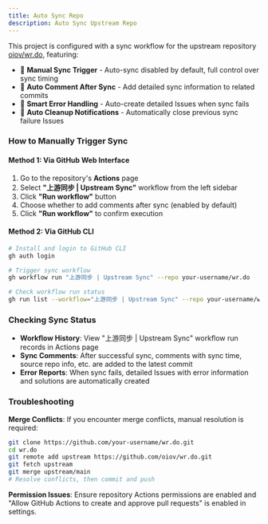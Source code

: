 ```yaml
---
title: Auto Sync Repo
description: Auto Sync Upstream Repo
---
```


<DocsLang en="/docs/developer/sync" zh="/docs/developer/sync-zh" />

This project is configured with a sync workflow for the upstream repository [oiov/wr.do](https://github.com/oiov/wr.do), featuring:

- 🔄 **Manual Sync Trigger** - Auto-sync disabled by default, full control over sync timing
- 💬 **Auto Comment After Sync** - Add detailed sync information to related commits
- 🚨 **Smart Error Handling** - Auto-create detailed Issues when sync fails
- 🧹 **Auto Cleanup Notifications** - Automatically close previous sync failure Issues

### How to Manually Trigger Sync

#### Method 1: Via GitHub Web Interface

1. Go to the repository's **Actions** page
2. Select **"上游同步 | Upstream Sync"** workflow from the left sidebar
3. Click **"Run workflow"** button
4. Choose whether to add comments after sync (enabled by default)
5. Click **"Run workflow"** to confirm execution

#### Method 2: Via GitHub CLI

```bash
# Install and login to GitHub CLI
gh auth login

# Trigger sync workflow
gh workflow run "上游同步 | Upstream Sync" --repo your-username/wr.do

# Check workflow run status
gh run list --workflow="上游同步 | Upstream Sync" --repo your-username/wr.do
```

### Checking Sync Status

- **Workflow History**: View "上游同步 | Upstream Sync" workflow run records in Actions page
- **Sync Comments**: After successful sync, comments with sync time, source repo info, etc. are added to the latest commit
- **Error Reports**: When sync fails, detailed Issues with error information and solutions are automatically created

### Troubleshooting

**Merge Conflicts**: If you encounter merge conflicts, manual resolution is required:

```bash
git clone https://github.com/your-username/wr.do.git
cd wr.do
git remote add upstream https://github.com/oiov/wr.do.git
git fetch upstream
git merge upstream/main
# Resolve conflicts, then commit and push
```

**Permission Issues**: Ensure repository Actions permissions are enabled and "Allow GitHub Actions to create and approve pull requests" is enabled in settings.
